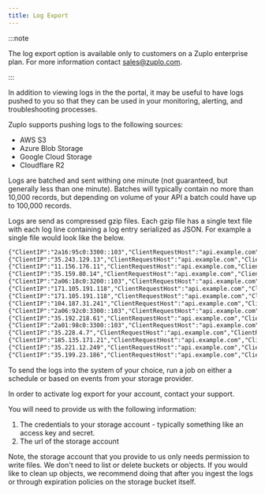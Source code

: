 ```yaml
---
title: Log Export
---
```


:::note

The log export option is available only to customers on a Zuplo enterprise plan.
For more information contact [sales@zuplo.com](mailto:sales@zuplo.com).

:::

In addition to viewing logs in the the portal, it may be useful to have logs
pushed to you so that they can be used in your monitoring, alerting, and
troubleshooting processes.

Zuplo supports pushing logs to the following sources:

- AWS S3
- Azure Blob Storage
- Google Cloud Storage
- Cloudflare R2

Logs are batched and sent withing one minute (not guaranteed, but generally less
than one minute). Batches will typically contain no more than 10,000 records,
but depending on volume of your API a batch could have up to 100,000 records.

Logs are send as compressed gzip files. Each gzip file has a single text file
with each log line containing a log entry serialized as JSON. For example a
single file would look like the below.

```txt
{"ClientIP":"2a16:95c0:3300::103","ClientRequestHost":"api.example.com","ClientRequestMethod":"PO...}
{"ClientIP":"35.243.129.13","ClientRequestHost":"api.example.com","ClientRequestMethod":"GET","Cl...}
{"ClientIP":"11.156.176.11","ClientRequestHost":"api.example.com,"ClientRequestMethod":"GET","Cli...}
{"ClientIP":"35.159.80.14","ClientRequestHost":"api.example.com","ClientRequestMethod":"GET","Cli...}
{"ClientIP":"2a06:18c0:3200::103","ClientRequestHost":"api.example.com","ClientRequestMethod":"PO...}
{"ClientIP":"171.105.191.118","ClientRequestHost":"api.example.com","ClientRequestMethod":"GET","...}
{"ClientIP":"171.105.191.118","ClientRequestHost":"api.example.com","ClientRequestMethod":"GET","...}
{"ClientIP":"104.187.31.241","ClientRequestHost":"api.example.com","ClientRequestMethod":"GET","C...}
{"ClientIP":"2a06:92c0:3300::103","ClientRequestHost":"api.example.com","ClientRequestMethod":"PO...}
{"ClientIP":"35.192.218.61","ClientRequestHost":"api.example.com","ClientRequestMethod":"GET","Cl...}
{"ClientIP":"2a01:98c0:3300::103","ClientRequestHost":"api.example.com","ClientRequestMethod":"PO...}
{"ClientIP":"35.228.4.7","ClientRequestHost":"api.example.com","ClientRequestMethod":"GET","Clien...}
{"ClientIP":"185.135.171.21","ClientRequestHost":"api.example.com","ClientRequestMethod":"GET","C...}
{"ClientIP":"35.221.12.249","ClientRequestHost":"api.example.com","ClientRequestMethod":"GET","Cl...}
{"ClientIP":"35.199.23.186","ClientRequestHost":"api.example.com","ClientRequestMethod":"GET","Cl...}
```

To send the logs into the system of your choice, run a job on either a schedule
or based on events from your storage provider.

In order to activate log export for your account, contact your support.

You will need to provide us with the following information:

1. The credentials to your storage account - typically something like an access
   key and secret.
2. The url of the storage account

Note, the storage account that you provide to us only needs permission to write
files. We don't need to list or delete buckets or objects. If you would like to
clean up objects, we recommend doing that after you ingest the logs or through
expiration policies on the storage bucket itself.
